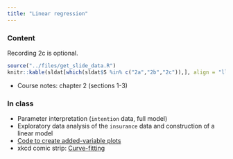 ```yaml
---
title: "Linear regression"
---
```



### Content

Recording 2c is optional.
```r
source("../files/get_slide_data.R")
knitr::kable(sldat[which(sldat$S %in% c("2a","2b","2c")),], align = "llccccc", row.names = FALSE)
```
- Course notes: chapter 2 (sections 1-3)

### In class

- Parameter interpretation (`intention` data, full model)
- Exploratory data analysis of the `insurance` data and construction of a linear model
- [Code to create added-variable plots](https://raw.githubusercontent.com/lbelzile/statmod/main/files/code/60604A-added-variable_plots.sas)
- xkcd comic strip: [Curve-fitting](https://xkcd.com/2048/)

